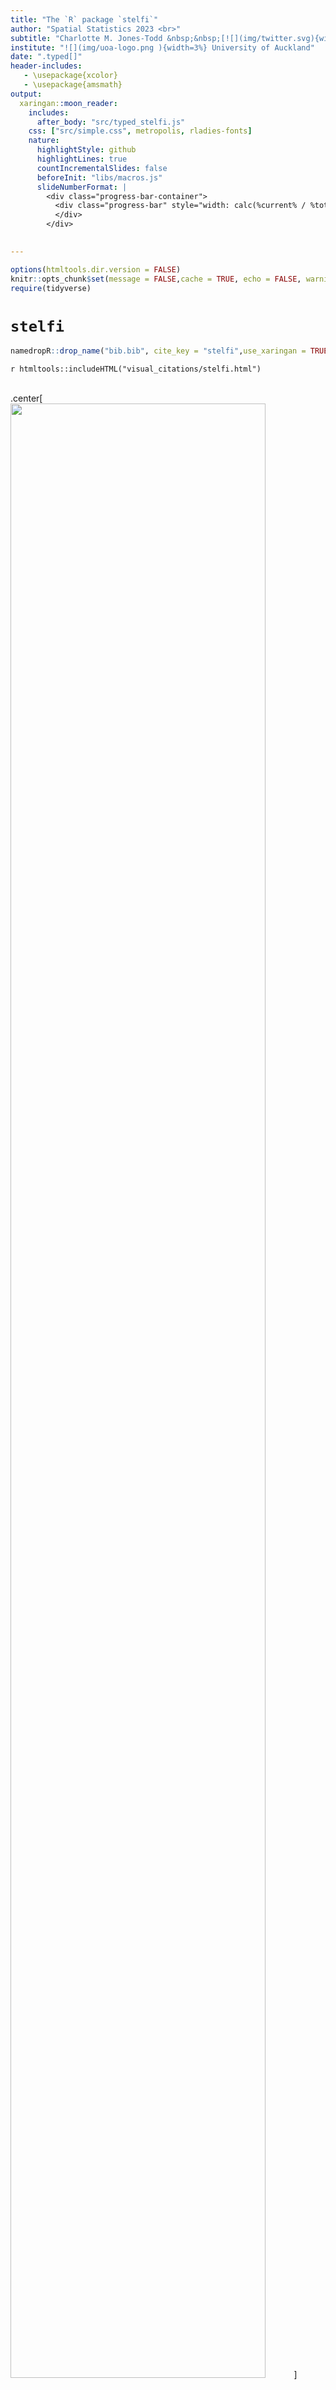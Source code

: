 ```yaml
---
title: "The `R` package `stelfi`"
author: "Spatial Statistics 2023 <br>"
subtitle: "Charlotte M. Jones-Todd &nbsp;&nbsp;[![](img/twitter.svg){width=3%}@cmjonestodd](https://twitter.com/cmjonestodd)"
institute: "![](img/uoa-logo.png ){width=3%} University of Auckland"
date: ".typed[]"
header-includes:
   - \usepackage{xcolor}
   - \usepackage{amsmath}
output:
  xaringan::moon_reader:
    includes:
      after_body: "src/typed_stelfi.js"
    css: ["src/simple.css", metropolis, rladies-fonts]
    nature:
      highlightStyle: github
      highlightLines: true
      countIncrementalSlides: false
      beforeInit: "libs/macros.js"
      slideNumberFormat: |
        <div class="progress-bar-container">
          <div class="progress-bar" style="width: calc(%current% / %total% * 100%);">
          </div>
        </div>
     

---
```


```r
options(htmltools.dir.version = FALSE)
knitr::opts_chunk$set(message = FALSE,cache = TRUE, echo = FALSE, warning = FALSE, fig.align='center')
require(tidyverse)
```

# `stelfi`

```r
namedropR::drop_name("bib.bib", cite_key = "stelfi",use_xaringan = TRUE, style = "newspaper", qr_size = 150, author_size = "8pt", title_size = "12pt", journal_size = "10pt")
```

`r htmltools::includeHTML("visual_citations/stelfi.html")`
<br>
<br>

.center[
<img src="img/hawked_fitted.png" width ="90%" />
]


---

# `r fontawesome::fa(name = "list-check")` `stelfi`

<br>
<br>
<br>
<br>



`TMB`: `R` package for fitting latent variable models
  - Calculates first and second order derivatives of the likelihood function by AD (or any objective function written in `C++`)
  - User specifies which function arguments the Laplace approximation should be applied to
  

      
---

# Spatial LGCP  


 
$$\Lambda(\underline{s}) = \text{exp}(\beta_0 + G(\underline{s}) + \epsilon)$$

  - $\beta_0$, intercept
  - $G(\underline{s})$, Gaussian Markov Random Field (GMRF)
  - $\epsilon$, error 

$G(\underline{s})$ has a Matérn covariance defined by $\tau$ and $\kappa$, where  
  - $r=\frac{\sqrt{8}}{\kappa}$ is the range, and 
  - $\sigma=\frac{1}{\sqrt{4\pi\kappa^2\tau^2}}$ standard deviation

--

`fit_lgcp(locs, sf, smesh, parameters)`

 - `locs`, matrix of locations
 - `sf`, an `sf` object of the spatial domain
 - `smesh`, a `INLA::inla.mesh.2d` object
 - `parameters`, vector of parameter starting values

---

# Spatiotemporal LGCP 

<br>
<br>


$$\Lambda(\underline{s}, t) = \text{exp}(\beta_0 + G(\underline{s}, t) + \epsilon)$$
 - $\beta_0$, intercept
 - $G(\underline{s}, t)$, a spatiotemporal GMRF
 - $\epsilon$, error 

--

`fit_lgcp(locs, sf, smesh, tmesh, parameters)`

 - `locs`, matrix of locations
 - `sf`, an `sf` object of the spatial domain
 - `smesh`, a `INLA::inla.mesh.2d` object
 - `tmesh`,  a `INLA::inla.mesh.1d` object
 - `parameters`, vector of parameter starting values

---

# A marked LGCP

<br>
<br>

$$\Lambda_{pp}(s) = \text{exp}(\beta_{pp} + G_{pp}(s) + \epsilon_{pp})$$
$$\Lambda_{m_j}(s) = f^{-1}(\beta_{m_j} + G_{m_j}(s) + \alpha_j\; G_{pp}(s) + \epsilon_{m_j})$$


 - $\alpha_j$ ($j = 1, ..., n_{\text{marks}}$) are coefficient(s) linking the point process and the mark(s). 

 - $\Lambda_{m_j}(s)$ depends on the assumed distribution of the marks e.g.,
   
   1. If $m_j \sim \text{Normal}(\mu_j(\boldsymbol{s}), \sigma_j)$ then $M_j(\boldsymbol{s}) =  \mu_j(s)$ and $f^{-1} = \text{I()}$,
   2. If $m_j \sim \text{Poisson}(\Lambda_j(\boldsymbol{s}))$ then $M_j(\boldsymbol{s}) =  \Lambda_j(s)$ and $f^{-1} = \text{exp()}$,
   3. If $m_j \sim \text{Binomial}(n_j, p_j(\boldsymbol{s}))$ then $M_j(\boldsymbol{s}) =  p_j(s)$ and $f^{-1} = \text{logit()}$, and
   4. If $m_j \sim \text{Gamma}(\text{shape}_j(\boldsymbol{s}), \text{scale}_j)$ then $M_j(\boldsymbol{s}) =  \text{shape}_j(\boldsymbol{s})$ and $f^{-1} = \text{log()}$.
 
---

# A marked LGCP

<br>
<br>

`fit_mlgcp(locs, marks, sf,  smesh, parameters, methods, fields, covariates)`

  - `marks`, matrix of marks at each location in `locs`
  - `methods`, integer(s) choice of mark distribution(s)
  - `fields`, binary vector, should a mark specific random field be included
  - `covariates`, a matrix of covariates can be set on either the marks, or LGCP, or both.
  
---
# `r fontawesome::fa("question-circle")` 

.footnote[.tiny[First to yell out the correct answer gets my permission to skip the queue @ lunch tomorrow]]

<video width="500" height="20"  controls>
  <source src="img/whoop.mp3" type="video/mp4">
</video>

--

.center[
<img src="img/sasquatch.png" width ="60%" />
]


---

# `r fontawesome::fa("circle-question")` Sasquatch/Bigfoot

.pull-left[
<br>
<br>
![](https://upload.wikimedia.org/wikipedia/en/thumb/9/99/Patterson%E2%80%93Gimlin_film_frame_352.jpg/230px-Patterson%E2%80%93Gimlin_film_frame_352.jpg)]

.pull-right[<img src = https://upload.wikimedia.org/wikipedia/commons/thumb/1/14/Pikes_peak_highway_big_foot.jpg/450px-Pikes_peak_highway_big_foot.jpg width=60%/>]


[![Bigfoot Field Researchers Organization](https://www.bfro.net/images/bionics_v1_1213.jpg)](https://www.bfro.net/)
---



# A marked LGCP example

Setting $m_i = 1$ if the Bigfoot sighting is classified as clear (Class A) and  $m_i = 0$ if the sighting is not (class B). 

<br>
<br>

.center[
<img src="img/bf_marked.jpg" width ="80%" />
]


---

# Probability of a first-hand sighing

<br>
<br>
<br>
<br>

The joint model we fit is


$$\Lambda(\boldsymbol{s}) = \text{exp}(\beta_0 + \beta_1 x_{\text{elev}}(s) +  G(\boldsymbol{s}) + \epsilon)$$
$$\text{logit}(p(\boldsymbol{s}))^{-1} = \beta_{0^m} + \beta_1^m x_{\text{elev}}(s) + G_m(\boldsymbol{s}) +\alpha_{m}\; G(\boldsymbol{s}) + \epsilon_{m}$$

where $m(s) \sim \text{Bernoulli}(p(\boldsymbol{s}))$ and the spatial intensity of all sightings is, as previously, $\Lambda(\boldsymbol{s})$. A spatial covariate, $x_{\text{elev}}(s)$ the elevation in kilometres 


---

# A joint model
 
.pull-left[
<br>
<br>
<br>

 | Parameter | est.    | se   |
 |-----------|---------|------|
 | $\beta_0$ | -0.823  | 0.358 | 
 | $\beta_1$ | 0.114  | 0.251  |
 | $\beta_0^m$ | 0.227  | 0.284 |
 | $\beta_1^m$ | -0.372  | 0.178 |
 | $\alpha_m$ | 0.044  | 0.063 |
]

.pull-right[
<img src="img/bf_joined.png" height ="70%" />
]


---
# Probability of a first-hand sighing


.center[
<img src="img/bf_prob.png" height ="70%" />
]




---

# But, is seeing Bigfoot contagious?

<br>
<br>
<br>

.center[
<img src="img/hawked_fitted.png" width ="90%" />
]

---

# ETAS-type model

<br>
<br>


$$\lambda(t; m(t)) = \mu + \alpha \Sigma_{i:\tau_i<t}m(\tau_i)\text{exp}(-\beta * (t-\tau_i)) $$ 

 - $\mu$, background rate
 - $m(t)$, temporal mark
 - $\Sigma_{i:\tau_i<t} \cdots$, historic dependence 
 
--

`fit_hawkes(times, parameters, marks)`

 - `times`, vector of times
 - `parameters`, starting values of parameters
 - `marks`, (optional) vector of marks
 

---
# So, is seeing Bigfoot contagious?

<br>
<br>

$$\lambda(t) = \mu + \alpha \Sigma_{i:\tau_i<t}\text{exp}(-\beta * (t-\tau_i)) + \epsilon$$
<br>
<br>

 +  $n = 972$ sightings over $\text{T} = 2188$ days

 + $\hat{\mu} \text{T} = 0.12 \times 2188 \sim 263$ baseline sightings

 + Expected number of sightings triggered by any one sighting $\frac{\hat{\alpha}}{\hat{\beta}} = \frac{0.06}{0.09} = \frac{2}{3}$. 

 + Expected number of descendants per sighting $\frac{\hat{\beta}}{\hat{\beta} - \hat{\alpha}} = \frac{0.09}{0.09 - 0.06} = 3$
 
 + Rate of decay for the self-excitement $\frac{1}{\hat{\beta}} = \frac{1}{0.09} \sim 11$ days.

---

# Extension: An inhomogeneous Hawkes process 

<br>
<br>

$$\lambda(t) = \mu(t) + \alpha \Sigma_{i:\tau_i<t}\text{exp}(-\beta * (t-\tau_i)) $$ 

- $\mu(t)$, varying background rate

--

`fit_hawkes_cbf(times, parameters, background, background_integral, background_param)`

 - `background`, user supplied $\mu(t)$
 - `background_integral`, integral of `background`
 - `background_param`, starting values of parameters for $\mu(t)$
 

---

# Everything in the pot: a spatiotemporal self-exciting process 

<br>
<br>

$$\lambda(\boldsymbol{s},t) = \mu +  G(\boldsymbol{s}) + \alpha \Sigma_{i:\tau_i<t}(\text{exp}(-\beta * (t-\tau_i)) K_i(\boldsymbol{s} - \boldsymbol{x}_i, t - \tau_i)) + \epsilon$$

where $\mu$ is the background rate, $\beta$ is the rate of temporal decay, $\alpha$ is the increase in intensity after an event, $\tau_i$ are the event times, and $\boldsymbol{x}_i$ are the event locations $G(\boldsymbol{s})$ is an (optional) Gaussian random field. 

Spatial self-excitement kernel is given by $K_i(\boldsymbol{s} - \boldsymbol{x}_i, t - \tau_i) \sim \text{Normal}(0, \boldsymbol{Q^{-1}})$, can either be time-independent where $\boldsymbol{Q^{-1}} = \begin{bmatrix} \sigma_x^2 & \rho \sigma_x \sigma_y \\ \rho \sigma_x \sigma_y & \sigma_y^2 \end{bmatrix}$ or time-dependent where $\boldsymbol{Q^{-1}} = \begin{bmatrix} \sigma_x^2 & \rho \sigma_x \sigma_y \\ \rho \sigma_x \sigma_y & \sigma_y^2 \end{bmatrix}\times (t_j - t_i)$ for $t_j > t_i$.

---

# Spatiotemporal self-exciting process 

.center[
<img src="img/stelfi.png" width ="70%" />
]


---

# `r anicon::faa("image", animate="flash")` cmjt.github.io/slides/stelfi

```r
## linux <sudo apt-get install cowsay>
## devtools::install_github('emitanaka/anicon')
```

.pull-left[
.animate__animated.animate__bounceInDown[
```r
system2("cowsay", args = "-f dragon 'Diolch am wrando'", stdout = TRUE)
```
]
]

.pull-right[
.center[
<img src="https://www.royalsociety.org.nz/assets/Uploads/Marsden-logo-rgb-96dpi.jpg" width ="20%" />
]
.center[
<img src="https://inro.pdn.ac.lk/assets/images/opportunities/AOARD.png" width ="20%" />
]
.center[[`r anicon::faa('twitter', animate='float', rtext='@cmjonestodd')`](https://twitter.com/cmjonestodd)]
<br>
.center[[`r anicon::faa("github", animate="float")` @cmjt](https://github.com/cmjt)]

]


